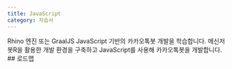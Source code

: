 ```yaml
---
title: JavaScript
category: 자습서
---
```


<Section>
  Rhino 엔진 또는 GraalJS JavaScript 기반의 카카오톡봇 개발을 학습합니다. 메신저봇R을 활용한 개발 환경을 구축하고 JavaScript를 사용해 카카오톡봇을 개발합니다.
</Section>
<Section>
  ## 로드맵

  <LearnRoadmap>
    <Learn doc={"/learn/js/basic"}/>
    <Learn doc={"/learn/js/intermediate"}/>
  </LearnRoadmap>
</Section>